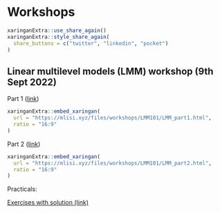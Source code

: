 # Workshops

```r
xaringanExtra::use_share_again()
xaringanExtra::style_share_again(
  share_buttons = c("twitter", "linkedin", "pocket")
)
```

## Linear multilevel models (LMM) workshop (9th Sept 2022)


Part 1 ([link](https://mlisi.xyz/files/workshops/LMM101/LMM_part1.html))

```r
xaringanExtra::embed_xaringan(
  url = "https://mlisi.xyz/files/workshops/LMM101/LMM_part1.html",
  ratio = "16:9"
)

```

Part 2 ([link](https://mlisi.xyz/files/workshops/LMM101/LMM_part2.html))

```r
xaringanExtra::embed_xaringan(
  url = "https://mlisi.xyz/files/workshops/LMM101/LMM_part2.html",
  ratio = "16:9"
)
```

Practicals:

[Exercises with solution (link)](https://mlisi.xyz/files/workshops/LMM101/exercises/exercises_questions.html)
